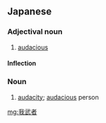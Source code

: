 ==Japanese==
{{ja-kanjitab|が|む|しゃ|yomi=o}}

===Adjectival noun===
{{ja-adj|infl=na|がむしゃ}}

# [[audacious]]

====Inflection====
{{ja-na|がむしゃ}}

===Noun===
{{ja-noun|がむしゃ}}

# [[audacity]]; [[audacious]] person

[[mg:我武者]]